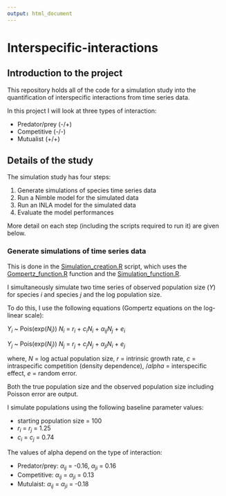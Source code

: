 ```yaml
---
output: html_document
---
```

# Interspecific-interactions

## Introduction to the project

This repository holds all of the code for a simulation study into the quantification of interspecific interactions from time series data.

In this project I will look at three types of interaction:

- Predator/prey (-/+)
- Competitive (-/-)
- Mutualist (+/+)

## Details of the study

The simulation study has four steps:

1) Generate simulations of species time series data
2) Run a Nimble model for the simulated data
3) Run an INLA model for the simulated data
4) Evaluate the model performances

More detail on each step (including the scripts required to run it) are given below.

### Generate simulations of time series data

This is done in the [Simulation_creation.R]() script, which uses the [Gompertz_function.R]() function and the [Simulation_function.R](). 

I simultaneously simulate two time series of observed population size ($Y$) for species $i$ and species $j$ and the log population size. 

To do this, I use the following equations (Gompertz equations on the log-linear scale):

$Y_i$ ~ Pois(exp($N_i$))
$N_i$ = $r_i$ + $c_i N_i$ + $\alpha_{ij} N_j$ + $e_i$

$Y_j$ ~ Pois(exp($N_j$))
$N_j$ = $r_j$ + $c_j N_j$ + $\alpha_{ji} N_i$ + $e_j$

where, $N$ = log actual population size, $r$ = intrinsic growth rate, $c$ = intraspecific competition (density dependence), $/alpha$ = interspecific effect, $e$ = random error. 

Both the true population size and the observed population size including Poisson error are output. 

I simulate populations using the following baseline parameter values:

- starting population size = 100
- $r_i$ = $r_j$ = 1.25
- $c_i$ = $c_j$ = 0.74

The values of alpha depend on the type of interaction:

- Predator/prey: $\alpha_{ij}$ = -0.16, $\alpha_{ji}$ = 0.16
- Competitive: $\alpha_{ij}$ = $\alpha_{ji}$ = 0.13
- Mutulaist: $\alpha_{ij}$ = $\alpha_{ji}$ = -0.18